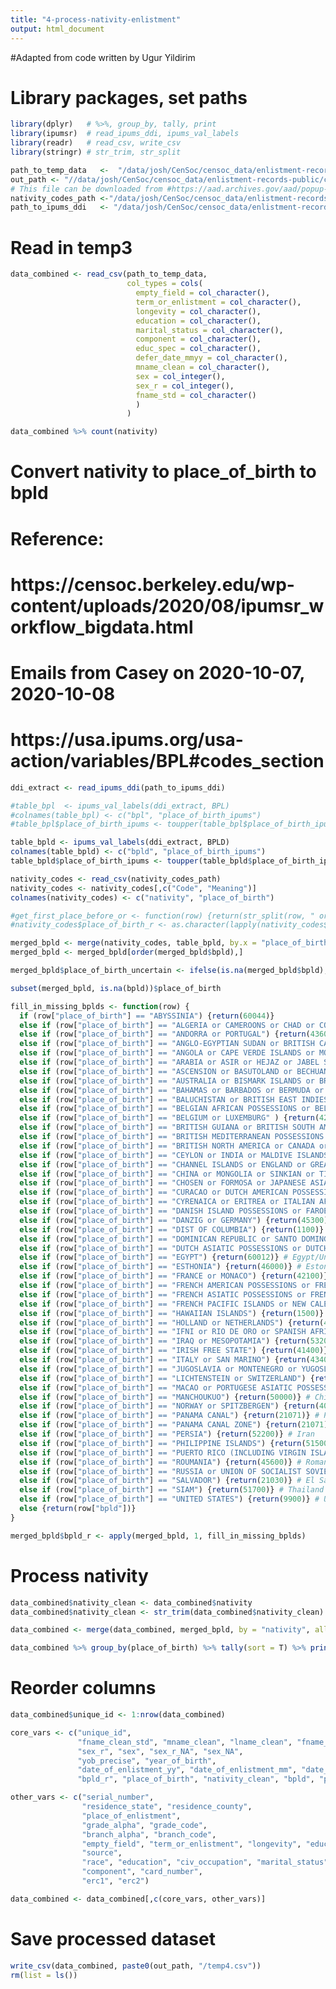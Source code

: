 ```yaml
---
title: "4-process-nativity-enlistment"
output: html_document
---
```

#Adapted from code written by Ugur Yildirim

# Library packages, set paths
```r
library(dplyr)   # %>%, group_by, tally, print
library(ipumsr)  # read_ipums_ddi, ipums_val_labels
library(readr)   # read_csv, write_csv
library(stringr) # str_trim, str_split
```

```r
path_to_temp_data   <-  "/data/josh/CenSoc/censoc_data/enlistment-records-public/code/awenlistmentcode/temp3.csv"
out_path <- "//data/josh/CenSoc/censoc_data/enlistment-records-public/code/awenlistmentcode"
# This file can be downloaded from #https://aad.archives.gov/aad/popup-codelist.jsp?cl_id=2079&dt=893&c_id=24982
nativity_codes_path <-"/data/josh/CenSoc/censoc_data/enlistment-records-public/data/codes/cl_2079.csv"
path_to_ipums_ddi   <- "/data/josh/CenSoc/censoc_data/enlistment-records-public/data/codes/fullcount.ddi.xml"
```




# Read in temp3
```r
data_combined <- read_csv(path_to_temp_data, 
                          col_types = cols(
                            empty_field = col_character(),
                            term_or_enlistment = col_character(),
                            longevity = col_character(),
                            education = col_character(),
                            marital_status = col_character(),
                            component = col_character(),
                            educ_spec = col_character(),
                            defer_date_mmyy = col_character(),
                            mname_clean = col_character(),
                            sex = col_integer(),
                            sex_r = col_integer(),
                            fname_std = col_character()
                            )
                          )
```

```r
data_combined %>% count(nativity)
```


# Convert nativity to place_of_birth to bpld

# Reference: 
# https://censoc.berkeley.edu/wp-content/uploads/2020/08/ipumsr_workflow_bigdata.html
# Emails from Casey on 2020-10-07, 2020-10-08
# https://usa.ipums.org/usa-action/variables/BPL#codes_section

```r
ddi_extract <- read_ipums_ddi(path_to_ipums_ddi)

#table_bpl  <- ipums_val_labels(ddi_extract, BPL)
#colnames(table_bpl) <- c("bpl", "place_of_birth_ipums")
#table_bpl$place_of_birth_ipums <- toupper(table_bpl$place_of_birth_ipums)

table_bpld <- ipums_val_labels(ddi_extract, BPLD)
colnames(table_bpld) <- c("bpld", "place_of_birth_ipums")
table_bpld$place_of_birth_ipums <- toupper(table_bpld$place_of_birth_ipums)

nativity_codes <- read_csv(nativity_codes_path)
nativity_codes <- nativity_codes[,c("Code", "Meaning")]
colnames(nativity_codes) <- c("nativity", "place_of_birth")

#get_first_place_before_or <- function(row) {return(str_split(row, " or ", 2)[[1]][1])}
#nativity_codes$place_of_birth_r <- as.character(lapply(nativity_codes$place_of_birth, get_first_place_before_or))

merged_bpld <- merge(nativity_codes, table_bpld, by.x = "place_of_birth", by.y = "place_of_birth_ipums", all.x = T)
merged_bpld <- merged_bpld[order(merged_bpld$bpld),]

merged_bpld$place_of_birth_uncertain <- ifelse(is.na(merged_bpld$bpld), 1, 0)

subset(merged_bpld, is.na(bpld))$place_of_birth
```

``` r
fill_in_missing_bplds <- function(row) {
  if (row["place_of_birth"] == "ABYSSINIA") {return(60044)}
  else if (row["place_of_birth"] == "ALGERIA or CAMEROONS or CHAD or COMOROS or DAHOMEY or FRENCH AFRICAN POSSESSIONS or FRENCH EQUATORIAL AFRICA or FRENCH GUINEA or FRENCH MOROCCO or FRENCH SOMALILAND or FRENCH SOUDAN or FRENCH WEST AFRICA or GABON or IVORY COAST or MADAGASCAR or MAURITANIA or MIDDLE CONGO or REUNION or SAHARA or SENEGAL or SOMALI COAST or TERRITORY OF NIGER or TOGO or TUNISIA or UBANGI SARI or UPPER VOLTA") {return(60011)} # Algeria
  else if (row["place_of_birth"] == "ANDORRA or PORTUGAL") {return(43600)} # Portugal
  else if (row["place_of_birth"] == "ANGLO-EGYPTIAN SUDAN or BRITISH CAMEROONS or BRITISH NORTH AFRICA or GAMBIA or GOLD COAST or NIGERIA or SIERRA LEONE or TOGOLAND or TONGA") {return(60015)} # Sudan
  else if (row["place_of_birth"] == "ANGOLA or CAPE VERDE ISLANDS or MOZAMBIQUE or PORTUGESE AFRICAN POSSESSIONS or PORTUGESE GUINEA or PRINCIPE or ST THOME") {return(60071)} # Angola
  else if (row["place_of_birth"] == "ARABIA or ASIR or HEJAZ or JABEL SHAMMAR or KUWEIT or NEJD or OMAN or TRANSJORDANIA or YEMEN") {return(54000)} # Saudi Arabia
  else if (row["place_of_birth"] == "ASCENSION or BASUTOLAND or BECHUANALAND or BRITISH SOMALILAND or BRITISH SOUTH AFRICA or CAPE OF GOOD HOPE or KENYA or MAURITIUS or NATAL or NORTH RHODESIA or NYASSALAND or ORANGE FREE STATE or PEMBA or SOUTH RHODESIA or SOUTH WEST AFRICA or ST HELENA or SWAZILAND or TANGANYIKA or TRANSVAAL or UGANDA or UNION OF SOUTH AFRICA or ZANZIBAR") {return(60094)} # South Africa (Union of)
  else if (row["place_of_birth"] == "AUSTRALIA or BISMARK ISLANDS or BRITISH AUSTRALASIA AND OCEANIA or FIJI ISLANDS or NEW GUINEA or NEW ZEALAND or OTHER PACIFIC BRITISH ISLANDS or PAPUA or SOLOMON ISLANDS or TASMANIA") {return(70010)} # Australia
  else if (row["place_of_birth"] == "BAHAMAS or BARBADOS or BERMUDA or BRITISH CENTRAL AMERICA or BRITISH HONDURAS or BRITISH WEST INDIES or CAYMAN ISLANDS or JAMAICA or LEEWARD ISLANDS or TOBAGO or TRINIDAD or TURKS AND CAICOS ISLANDS or WINDWARD ISLANDS") {return(26043)} # Bahamas
  else if (row["place_of_birth"] == "BALUCHISTAN or BRITISH EAST INDIES AND FAR EAST or BRITISH NORTH BORNEO or BRUNEI or FEDERATED MALAY STATES or HONG KONG or SARAWAK or STRAITS SETTLEMENTS") {return(50010)} # Hong Kong
  else if (row["place_of_birth"] == "BELGIAN AFRICAN POSSESSIONS or BELGIAN CONGO") {return(60075)} # Congo
  else if (row["place_of_birth"] == "BELGIUM or LUXEMBURG" ) {return(42000)} # Belgium
  else if (row["place_of_birth"] == "BRITISH GUIANA or BRITISH SOUTH AMERICA or FALKLAND ISLANDS or GEORGIA") {return(30040)} # Guyana/British Guiana
  else if (row["place_of_birth"] == "BRITISH MEDITERRANEAN POSSESSIONS or CYPRUS or GIBRALTER or MALTA or PALESTINE") {return(53100)} # Cyprus
  else if (row["place_of_birth"] == "BRITISH NORTH AMERICA or CANADA or LABRADOR or NEWFOUNDLAND") {return(15000)} # Canada
  else if (row["place_of_birth"] == "CEYLON or INDIA or MALDIVE ISLANDS") {return(52100)} # India
  else if (row["place_of_birth"] == "CHANNEL ISLANDS or ENGLAND or GREAT BRITAIN or ISLE OF MAN or NORTHERN IRELAND or SCOTLAND or WALES") {return(41000)} # England
  else if (row["place_of_birth"] == "CHINA or MONGOLIA or SINKIAN or TIBET") {return(50000)} # China
  else if (row["place_of_birth"] == "CHOSEN or FORMOSA or JAPANESE ASIATIC POSSESSIONS or JAPANESE PACIFIC ISLANDS or KWANGTUNG or KOREA") {return(50200)} # Korea
  else if (row["place_of_birth"] == "CURACAO or DUTCH AMERICAN POSSESSIONS or DUTCH GUIANA") {return(26074)} # Curacao
  else if (row["place_of_birth"] == "CYRENAICA or ERITREA or ITALIAN AFRICAN POSSESSIONS or ITALIAN SOMALILAND or TRIPOLITANIA") {return(60065)} # Eritrea
  else if (row["place_of_birth"] == "DANISH ISLAND POSSESSIONS or FAROE ISLANDS or GREENLAND or ICELAND") {return(40200)} # Iceland
  else if (row["place_of_birth"] == "DANZIG or GERMANY") {return(45300)} # Germany
  else if (row["place_of_birth"] == "DIST OF COLUMBIA") {return(1100)} # District of Columbia
  else if (row["place_of_birth"] == "DOMINICAN REPUBLIC or SANTO DOMINGO") {return(26010)} # Dominican Republic
  else if (row["place_of_birth"] == "DUTCH ASIATIC POSSESSIONS or DUTCH EAST INDIES") {return(51200)} # Indonesia
  else if (row["place_of_birth"] == "EGYPT") {return(60012)} # Egypt/United Arab Rep.
  else if (row["place_of_birth"] == "ESTHONIA") {return(46000)} # Estonia
  else if (row["place_of_birth"] == "FRANCE or MONACO") {return(42100)} # France
  else if (row["place_of_birth"] == "FRENCH AMERICAN POSSESSIONS or FRENCH GUIANA or GUADELOUPE or MARTINIQUE or ST PIERRE AND MIQUELON" ) {return(30035)} # French Guiana
  else if (row["place_of_birth"] == "FRENCH ASIATIC POSSESSIONS or FRENCH INDIA or FRENCH INDO-CHINA or SYRIA") {return(54100)} # Syria
  else if (row["place_of_birth"] == "FRENCH PACIFIC ISLANDS or NEW CALEDONIA or TAHITI") {return(71010)} # New Caledonia
  else if (row["place_of_birth"] == "HAWAIIAN ISLANDS") {return(1500)} # Hawaii
  else if (row["place_of_birth"] == "HOLLAND or NETHERLANDS") {return(42500)} # Netherlands
  else if (row["place_of_birth"] == "IFNI or RIO DE ORO or SPANISH AFRICAN POSSESSIONS or SPANISH GUINEA or SPANISH MOROCCO") {return(60014)} # Morocco
  else if (row["place_of_birth"] == "IRAQ or MESOPOTAMIA") {return(53200)} # Iraq
  else if (row["place_of_birth"] == "IRISH FREE STATE") {return(41400)} # Ireland
  else if (row["place_of_birth"] == "ITALY or SAN MARINO") {return(43400)} # Italy
  else if (row["place_of_birth"] == "JUGOSLAVIA or MONTENEGRO or YUGOSLAVIA") {return(45700)} # Yugoslavia
  else if (row["place_of_birth"] == "LICHTENSTEIN or SWITZERLAND") {return(42600)} # Switzerland
  else if (row["place_of_birth"] == "MACAO or PORTUGESE ASIATIC POSSESSIONS or PORTUGESE INDIA or PORTUGESE TIMOR") {return(50020)} # Macau
  else if (row["place_of_birth"] == "MANCHOUKUO") {return(50000)} # China
  else if (row["place_of_birth"] == "NORWAY or SPITZBERGEN") {return(40400)} # Norway
  else if (row["place_of_birth"] == "PANAMA CANAL") {return(21071)} # Panama Canal Zone
  else if (row["place_of_birth"] == "PANAMA CANAL ZONE") {return(21071)} # Panama Canal Zone
  else if (row["place_of_birth"] == "PERSIA") {return(52200)} # Iran
  else if (row["place_of_birth"] == "PHILIPPINE ISLANDS") {return(51500)} # Philippines
  else if (row["place_of_birth"] == "PUERTO RICO (INCLUDING VIRGIN ISLANDS AND CUBA)") {return(11000)} # Puerto Rico
  else if (row["place_of_birth"] == "ROUMANIA") {return(45600)} # Romania
  else if (row["place_of_birth"] == "RUSSIA or UNION OF SOCIALIST SOVIET REPUBLICS") {return(46500)} # Other USSR/"Russia"
  else if (row["place_of_birth"] == "SALVADOR") {return(21030)} # El Salvador
  else if (row["place_of_birth"] == "SIAM") {return(51700)} # Thailand
  else if (row["place_of_birth"] == "UNITED STATES") {return(9900)} # United States, n.s. US OUTLYING AREAS/TERRITORIES
  else {return(row["bpld"])}
}

merged_bpld$bpld_r <- apply(merged_bpld, 1, fill_in_missing_bplds)
```


# Process nativity
```r
data_combined$nativity_clean <- data_combined$nativity
data_combined$nativity_clean <- str_trim(data_combined$nativity_clean)

data_combined <- merge(data_combined, merged_bpld, by = "nativity", all.x = T)

data_combined %>% group_by(place_of_birth) %>% tally(sort = T) %>% print(n=144)
```


# Reorder columns
``` r
data_combined$unique_id <- 1:nrow(data_combined)

core_vars <- c("unique_id", 
               "fname_clean_std", "mname_clean", "lname_clean", "fname_std", "fname_clean", "name_clean", "name", 
               "sex_r", "sex", "sex_r_NA", "sex_NA", 
               "yob_precise", "year_of_birth", 
               "date_of_enlistment_yy", "date_of_enlistment_mm", "date_of_enlistment_dd", "date_of_enlistment_ddmmyy", 
               "bpld_r", "place_of_birth", "nativity_clean", "bpld", "place_of_birth_uncertain", "nativity")

other_vars <- c("serial_number", 
                "residence_state", "residence_county", 
                "place_of_enlistment", 
                "grade_alpha", "grade_code", 
                "branch_alpha", "branch_code", 
                "empty_field", "term_or_enlistment", "longevity", "educ_spec", "defer_date_mmyy", 
                "source", 
                "race", "education", "civ_occupation", "marital_status", "height", "weight", 
                "component", "card_number", 
                "erc1", "erc2")

data_combined <- data_combined[,c(core_vars, other_vars)]
```


# Save processed dataset
```r
write_csv(data_combined, paste0(out_path, "/temp4.csv"))
rm(list = ls())
```
